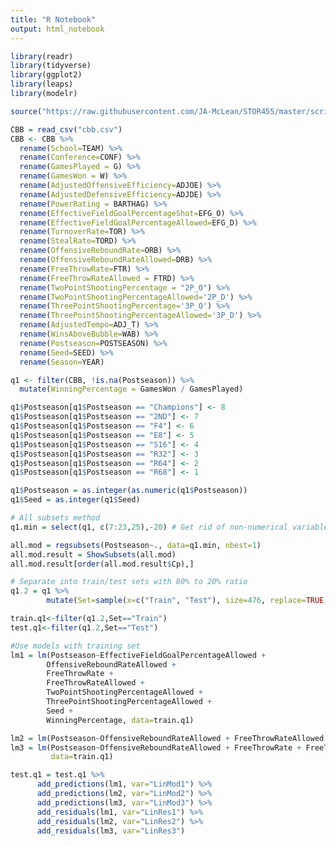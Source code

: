 ```yaml
---
title: "R Notebook"
output: html_notebook
---
```


```r
library(readr)
library(tidyverse)
library(ggplot2)
library(leaps)
library(modelr)

source("https://raw.githubusercontent.com/JA-McLean/STOR455/master/scripts/ShowSubsets.R")
```

```r
CBB = read_csv("cbb.csv")
CBB <- CBB %>% 
  rename(School=TEAM) %>% 
  rename(Conference=CONF) %>% 
  rename(GamesPlayed = G) %>% 
  rename(GamesWon = W) %>% 
  rename(AdjustedOffensiveEfficiency=ADJOE) %>% 
  rename(AdjustedDefensiveEfficiency=ADJDE) %>% 
  rename(PowerRating = BARTHAG) %>% 
  rename(EffectiveFieldGoalPercentageShot=EFG_O) %>% 
  rename(EffectiveFieldGoalPercentageAllowed=EFG_D) %>% 
  rename(TurnoverRate=TOR) %>% 
  rename(StealRate=TORD) %>% 
  rename(OffensiveReboundRate=ORB) %>% 
  rename(OffensiveReboundRateAllowed=DRB) %>% 
  rename(FreeThrowRate=FTR) %>%
  rename(FreeThrowRateAllowed = FTRD) %>% 
  rename(TwoPointShootingPercentage = "2P_O") %>% 
  rename(TwoPointShootingPercentageAllowed='2P_D') %>% 
  rename(ThreePointShootingPercentage='3P_O') %>% 
  rename(ThreePointShootingPercentageAllowed='3P_D') %>% 
  rename(AdjustedTempo=ADJ_T) %>% 
  rename(WinsAboveBubble=WAB) %>% 
  rename(Postseason=POSTSEASON) %>% 
  rename(Seed=SEED) %>% 
  rename(Season=YEAR)
```

```r
q1 <- filter(CBB, !is.na(Postseason)) %>% 
  mutate(WinningPercentage = GamesWon / GamesPlayed)

q1$Postseason[q1$Postseason == "Champions"] <- 8
q1$Postseason[q1$Postseason == "2ND"] <- 7
q1$Postseason[q1$Postseason == "F4"] <- 6
q1$Postseason[q1$Postseason == "E8"] <- 5
q1$Postseason[q1$Postseason == "S16"] <- 4
q1$Postseason[q1$Postseason == "R32"] <- 3
q1$Postseason[q1$Postseason == "R64"] <- 2
q1$Postseason[q1$Postseason == "R68"] <- 1

q1$Postseason = as.integer(as.numeric(q1$Postseason))
q1$Seed = as.integer(q1$Seed)
```


```r
# All subsets method
q1.min = select(q1, c(7:23,25),-20) # Get rid of non-numerical variables and AOE, ADE, Adjusted Tempo

all.mod = regsubsets(Postseason~., data=q1.min, nbest=1)
all.mod.result = ShowSubsets(all.mod)
all.mod.result[order(all.mod.result$Cp),]
```

```r
# Separate into train/test sets with 80% to 20% ratio
q1.2 = q1 %>%
        mutate(Set=sample(x=c("Train", "Test"), size=476, replace=TRUE, prob=c(.8,.2)))

train.q1<-filter(q1.2,Set=="Train")
test.q1<-filter(q1.2,Set=="Test")
```

```r
#Use models with training set
lm1 = lm(Postseason~EffectiveFieldGoalPercentageAllowed +
        OffensiveReboundRateAllowed +
        FreeThrowRate +
        FreeThrowRateAllowed +
        TwoPointShootingPercentageAllowed +
        ThreePointShootingPercentageAllowed +
        Seed +
        WinningPercentage, data=train.q1)

lm2 = lm(Postseason~OffensiveReboundRateAllowed + FreeThrowRateAllowed + Seed + WinningPercentage, data=train.q1)
lm3 = lm(Postseason~OffensiveReboundRateAllowed + FreeThrowRate + FreeThrowRateAllowed + Seed + WinningPercentage,
         data=train.q1)
```

```r
test.q1 = test.q1 %>% 
      add_predictions(lm1, var="LinMod1") %>%
      add_predictions(lm2, var="LinMod2") %>%
      add_predictions(lm3, var="LinMod3") %>%
      add_residuals(lm1, var="LinRes1") %>%
      add_residuals(lm2, var="LinRes2") %>%
      add_residuals(lm3, var="LinRes3")
```

